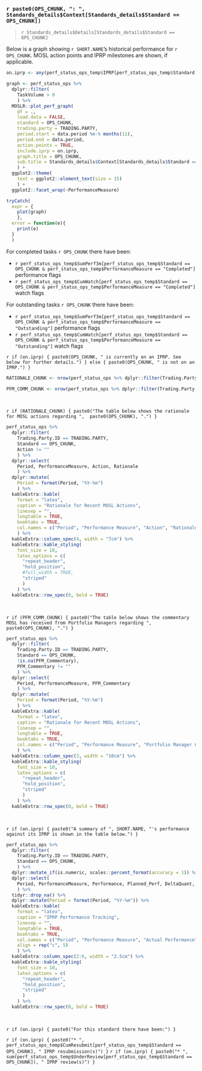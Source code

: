 ### `r paste0(OPS_CHUNK, ": ", Standards_details$Context[Standards_details$Standard == OPS_CHUNK])`

> `r Standards_details$Details[Standards_details$Standard == OPS_CHUNK]`

Below is a graph showing `r SHORT.NAME`'s historical performance for `r OPS_CHUNK`. MOSL action points and IPRP milestones are shown, if applicable. 

```r

on.iprp <- any(perf_status_ops_temp$IPRP[perf_status_ops_temp$Standard == OPS_CHUNK])

graph <- perf_status_ops %>%
  dplyr::filter(
    TaskVolume > 0
    ) %>%
  MOSLR::plot_perf_graph(
    df = ., 
    load.data = FALSE,
    standard = OPS_CHUNK,
    trading.party = TRADING.PARTY,
    period.start = data.period %m-% months(11),
    period.end = data.period, 
    action.points = TRUE,
    include.iprp = on.iprp,
    graph.title = OPS_CHUNK,
    sub.title = Standards_details$Context[Standards_details$Standard == OPS_CHUNK],
    ) +
  ggplot2::theme(
    text = ggplot2::element_text(size = 15)
    ) +
  ggplot2::facet_wrap(~PerformanceMeasure)

tryCatch(
  expr = {
    plot(graph)
    },
  error = function(e){
    print(e)
  }
  )

```

For completed tasks `r OPS_CHUNK` there have been:

* `r perf_status_ops_temp$SumPerf3m[perf_status_ops_temp$Standard == OPS_CHUNK & perf_status_ops_temp$PerformanceMeasure == "Completed"]` performance flags
* `r perf_status_ops_temp$CumWatch[perf_status_ops_temp$Standard == OPS_CHUNK & perf_status_ops_temp$PerformanceMeasure == "Completed"]` watch flags

For outstanding tasks `r OPS_CHUNK` there have been:

* `r perf_status_ops_temp$SumPerf3m[perf_status_ops_temp$Standard == OPS_CHUNK & perf_status_ops_temp$PerformanceMeasure == "Outstanding"]` performance flags
* `r perf_status_ops_temp$CumWatch[perf_status_ops_temp$Standard == OPS_CHUNK & perf_status_ops_temp$PerformanceMeasure == "Outstanding"]` watch flags

`r if (on.iprp) { paste0(OPS_CHUNK, " is currently on an IPRP. See below for further details.") } else { paste0(OPS_CHUNK, " is not on an IPRP.") }`

```r

RATIONALE_CHUNK <- nrow(perf_status_ops %>% dplyr::filter(Trading.Party.ID == TRADING.PARTY, Standard == OPS_CHUNK, Action != "")) > 0

PFM_COMM_CHUNK <- nrow(perf_status_ops %>% dplyr::filter(Trading.Party.ID == TRADING.PARTY, Standard == OPS_CHUNK, !is.na(PFM_Commentary), PFM_Commentary != "")) > 0

```

<br> 

`r if (RATIONALE_CHUNK) { paste0("The table below shows the rationale for MOSL actions regarding ",  paste0(OPS_CHUNK), ".") }`

``` r

perf_status_ops %>%
  dplyr::filter(
    Trading.Party.ID == TRADING.PARTY,
    Standard == OPS_CHUNK,
    Action != ""
    ) %>%
  dplyr::select(
    Period, PerformanceMeasure, Action, Rationale
    ) %>%
  dplyr::mutate(
    Period = format(Period, "%Y-%m")
    ) %>%
  kableExtra::kable(
    format = "latex", 
    caption = "Rationale for Recent MOSL Actions",
    linesep = "",
    longtable = TRUE, 
    booktabs = TRUE,
    col.names = c("Period", "Performance Measure", "Action", "Rationale")
    ) %>%
  kableExtra::column_spec(4, width = "7cm") %>%
  kableExtra::kable_styling(
    font_size = 10,
    latex_options = c(
      "repeat_header",
      "hold_position",
      #full_width = TRUE,
      "striped"
      )
    ) %>%
  kableExtra::row_spec(0, bold = TRUE)

```

<br> 

`r if (PFM_COMM_CHUNK) { paste0("The table below shows the commentary MOSL has received from Portfolio Managers regarding ",  paste0(OPS_CHUNK), ".") }`

``` r

perf_status_ops %>%
  dplyr::filter(
    Trading.Party.ID == TRADING.PARTY,
    Standard == OPS_CHUNK,
    !is.na(PFM_Commentary), 
    PFM_Commentary != ""
    ) %>%
  dplyr::select(
    Period, PerformanceMeasure, PFM_Commentary
    ) %>%
  dplyr::mutate(
    Period = format(Period, "%Y-%m")
    ) %>%
  kableExtra::kable(
    format = "latex", 
    caption = "Rationale for Recent MOSL Actions",
    linesep = "",
    longtable = TRUE, 
    booktabs = TRUE,
    col.names = c("Period", "Performance Measure", "Portfolio Manager Commentary")
    ) %>%
  kableExtra::column_spec(3, width = "10cm") %>%
  kableExtra::kable_styling(
    font_size = 10,
    latex_options = c(
      "repeat_header",
      "hold_position",
      "striped"
      )
    ) %>%
  kableExtra::row_spec(0, bold = TRUE)

```

<br> 

`r if (on.iprp) { paste0("A summary of ", SHORT.NAME, "'s performance against its IPRP is shown in the table below.") }`

``` r

perf_status_ops %>%
  dplyr::filter(
    Trading.Party.ID == TRADING.PARTY,
    Standard == OPS_CHUNK,
    ) %>%
  dplyr::mutate_if(is.numeric, scales::percent_format(accuracy = 1)) %>%
  dplyr::select(
    Period, PerformanceMeasure, Performance, Planned_Perf, DeltaQuant, Status
    ) %>%
  tidyr::drop_na() %>%
  dplyr::mutate(Period = format(Period, "%Y-%m")) %>%
  kableExtra::kable(
    format = "latex", 
    caption = "IPRP Performance Tracking",
    linesep = "",
    longtable = TRUE, 
    booktabs = TRUE,
    col.names = c("Period", "Performance Measure", "Actual Performance", "Planned Performance", "Relative Difference", "IPRP Status"),
    align = rep("c", 5)
    ) %>%
  kableExtra::column_spec(2:6, width = "2.5cm") %>%
  kableExtra::kable_styling(
    font_size = 10,
    latex_options = c(
      "repeat_header",
      "hold_position",
      "striped"
      )
    ) %>%
  kableExtra::row_spec(0, bold = TRUE)

```

<br> 

`r if (on.iprp) { paste0("For this standard there have been:") }`

`r if (on.iprp) { paste0("* ",  perf_status_ops_temp$CumResubmit[perf_status_ops_temp$Standard == OPS_CHUNK], " IPRP resubmission(s)") }`
`r if (on.iprp) { paste0("* ",  sum(perf_status_ops_temp$UnderReview[perf_status_ops_temp$Standard == OPS_CHUNK]), " IPRP review(s)") }`
